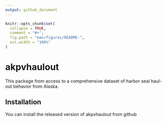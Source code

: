 ```yaml
---
output: github_document
---
```


<!-- README.md is generated from README.Rmd. Please edit that file -->

```r
knitr::opts_chunk$set(
  collapse = TRUE,
  comment = "#>",
  fig.path = "man/figures/README-",
  out.width = "100%"
)
```
# akpvhaulout

This package from access to a comprehensive dataset of harbor seal haul-out
behavior from Alaska.

## Installation

You can install the released version of akpvhaulout from github


